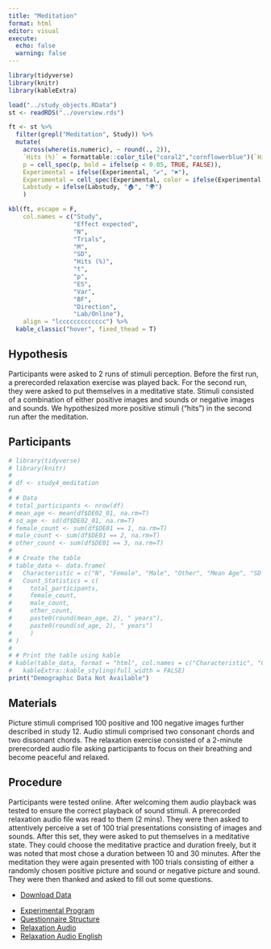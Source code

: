 ```yaml
---
title: "Meditation"
format: html
editor: visual
execute: 
  echo: false
  warning: false
---
```


```r
library(tidyverse)
library(knitr)
library(kableExtra)

load("../study_objects.RData")
st <- readRDS("../overview.rds")

ft <- st %>%
  filter(grepl("Meditation", Study)) %>%
  mutate(
    across(where(is.numeric), ~ round(., 2)),
    `Hits (%)` = formattable::color_tile("coral2","cornflowerblue")(`Hits (%)`),
    p = cell_spec(p, bold = ifelse(p < 0.05, TRUE, FALSE)),
    Experimental = ifelse(Experimental, "✔", "✖"),
    Experimental = cell_spec(Experimental, color = ifelse(Experimental == "✔", "darkgreen", "red")),
    Labstudy = ifelse(Labstudy, "🏠", "🌍")
    )

kbl(ft, escape = F,
    col.names = c("Study",
                  "Effect expected",
                  "N",
                  "Trials",
                  "M",
                  "SD",
                  "Hits (%)",
                  "t",
                  "p",
                  "ES",
                  "Var",
                  "BF",
                  "Direction",
                  "Lab/Online"),
    align = "lccccccccccccc") %>%
  kable_classic("hover", fixed_thead = T)
```

## Hypothesis

Participants were asked to 2 runs of stimuli perception. Before the first run, a prerecorded relaxation exercise was played back. For the second run, they were asked to put themselves in a meditative state. Stimuli consisted of a combination of either positive images and sounds or negative images and sounds. We hypothesized more positive stimuli ("hits") in the second run after the meditation.

## Participants

```r
# library(tidyverse)
# library(knitr)
# 
# df <- study4_meditation
# 
# # Data
# total_participants <- nrow(df)
# mean_age <- mean(df$DE02_01, na.rm=T)
# sd_age <- sd(df$DE02_01, na.rm=T)
# female_count <- sum(df$DE01 == 1, na.rm=T)
# male_count <- sum(df$DE01 == 2, na.rm=T)
# other_count <- sum(df$DE01 == 3, na.rm=T)
# 
# # Create the table
# table_data <- data.frame(
#   Characteristic = c("N", "Female", "Male", "Other", "Mean Age", "SD Age"),
#   Count_Statistics = c(
#     total_participants, 
#     female_count, 
#     male_count,
#     other_count,
#     paste0(round(mean_age, 2), " years"), 
#     paste0(round(sd_age, 2), " years")
#     )
# )
# 
# # Print the table using kable
# kable(table_data, format = "html", col.names = c("Characteristic", "Count/Statistic")) %>%
#   kableExtra::kable_styling(full_width = FALSE)
print("Demographic Data Not Available")

```

## Materials

Picture stimuli comprised 100 positive and 100 negative images further described in study 12. Audio stimuli comprised two consonant chords and two dissonant chords. The relaxation exercise consisted of a 2-minute prerecorded audio file asking participants to focus on their breathing and become peaceful and relaxed.

## Procedure

Participants were tested online. After welcoming them audio playback was tested to ensure the correct playback of sound stimuli. A prerecorded relaxation audio file was read to them (2 mins). They were then asked to attentively perceive a set of 100 trial presentations consisting of images and sounds. After this set, they were asked to put themselves in a meditative state. They could choose the meditative practice and duration freely, but it was noted that most chose a duration between 10 and 30 minutes. After the meditation they were again presented with 100 trials consisting of either a randomly chosen positive picture and sound or negative picture and sound. They were then thanked and asked to fill out some questions.

::: {.callout-tip title="Data" collapse="false"}
-   [Download Data](../data/meditation/meditation.csv)
:::

::: {.callout-note title="Resources" collapse="false"}
-   [Experimental Program](../data/meditation/nmedi_org.html)
-   [Questionnaire Structure](../data/meditation/survey.nmedi-e.2017-12-16.xml)
-   [Relaxation Audio](../data/meditation/entspannung.mp3)
-   [Relaxation Audio English](../data/meditation/entspannung_e.mp3)
:::

